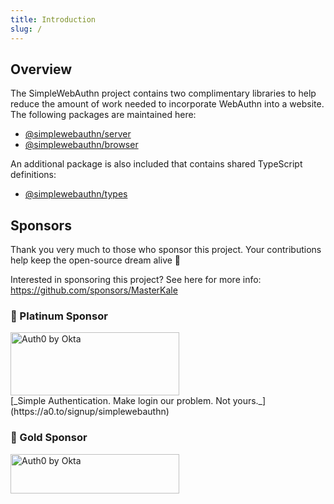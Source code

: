 ```yaml
---
title: Introduction
slug: /
---
```



## Overview

The SimpleWebAuthn project contains two complimentary libraries to help reduce the amount of work
needed to incorporate WebAuthn into a website. The following packages are maintained here:

- [@simplewebauthn/server](packages/server.md)
- [@simplewebauthn/browser](packages/browser.mdx)

An additional package is also included that contains shared TypeScript definitions:

- [@simplewebauthn/types](packages/types.md)

## Sponsors

Thank you very much to those who sponsor this project. Your contributions help keep the open-source dream alive 🙇

Interested in sponsoring this project? See here for more info: https://github.com/sponsors/MasterKale

### 🌟 Platinum Sponsor

<p class="sponsor-logo">
  <img src={oktaLogo} width="270" height="101" alt="Auth0 by Okta" />
  <br />
  [_Simple Authentication. Make login our problem. Not yours._](https://a0.to/signup/simplewebauthn)
</p>

### 🏅 Gold Sponsor

<p class="sponsor-logo">
  <img src={authsignalLogo} width="270" height="63" alt="Auth0 by Okta" />
</p>
